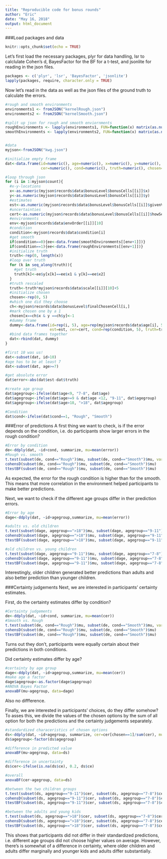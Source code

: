 ```yaml
---
title: "Reproducible code for bonus rounds"
author: "Eric"
date: "May 16, 2018"
output: html_document
---
```

###Load packages and data
```r
knitr::opts_chunk$set(echo = TRUE)
```
Let's first load the necessary packages, plyr for data handling, lsr to calclulate Cohen's d, BayesFactor for the BF for a t-test, and jsonlite for reading in the json files.

```r
packages <- c('plyr', 'lsr', 'BayesFactor', 'jsonlite')
lapply(packages, require, character.only = TRUE)
```

Now let's read in the data as well as the json files of the ground truth to calculate the errors.
```r
#rough and smooth environments
environments1 <- fromJSON("kernelRough.json")
environments2 <- fromJSON("kernelSmooth.json")

#split up json for rough and smooth enviornments
roughEnvironments <- lapply(environments1, FUN=function(x) matrix(as.numeric(unlist(x)), ncol=3, byrow=TRUE, dimnames=list(seq(1,64), c('x2', 'y', 'x1'))))
smoothEnvironments <- lapply(environments2, FUN=function(x) matrix(as.numeric(unlist(x)), ncol=3, byrow=TRUE, dimnames=list(seq(1,64), c('x2', 'y', 'x1' ))))


#data
myjson<-fromJSON("kwg.json")

#initialize empty frame
dat<-data.frame(id=numeric(), age=numeric(), x=numeric(), y=numeric(), est=numeric(), 
                cer=numeric(), cond=numeric(), truth=numeric(), chosen=numeric())

#loop through json
for (i in 1:myjson$count){
  #x-y-locations
  x<-as.numeric(myjson$records$data$bonusLevel$bonusCells[[i]]$x)
  y<-as.numeric(myjson$records$data$bonusLevel$bonusCells[[i]]$y)
  #estimates
  est<-as.numeric(myjson$records$data$bonusLevel$bonusCells[[i]]$givenValue)
  #uncertainties
  cert<-as.numeric(myjson$records$data$bonusLevel$bonusCells[[i]]$howSecure)
  #environments
  env<-myjson$records$data$envOrder[[i]][10]
  #condition
  condition<-myjson$records$data$condition[i]
  #get smooth
  if(condition==0){ee<-data.frame(smoothEnvironments[[env+1]])}
  if(condition==1){ee<-data.frame(roughEnvironments[[env+1]])}
  #initialize truth
  truth<-rep(0, length(x))
  #loop over truth
  for (k in seq_along(truth)){
    #get truth
    truth[k]<-ee$y[x[k]==ee$x1 & y[k]==ee$x2]
  }
  #truth rescaled
  truth<-truth*myjson$records$data$scale[[i]][10]+5
  #initialize chosen
  chosen<-rep(0, 5)
  #which one did they choose
  ch<-myjson$records$data$bonusLevel$finalChosenCell[i,]
  #mark chosen one by a 1
  chosen[x==ch$x & y ==ch$y]<-1
  #dummy frame
  dummy<-data.frame(id=rep(i, 5), age=rep(myjson$records$data$age[i], 5), x=x, y=y,
                    est=est, cer=cert, cond=rep(condition, 5), truth=truth, chosen=chosen)
  #bind data frames together
  dat<-rbind(dat, dummy)
}

#first 10 was us!
dat<-subset(dat, id>10)
#age has to be at least 7
dat<-subset(dat, age>=7)

#get absolute error
dat$error<-abs(dat$est-dat$truth)

#create age group
dat$agegroup<-ifelse(dat$age<9, "7-8", dat$age)
dat$agegroup<-ifelse(dat$age>=9 & dat$age <12, "9-11", dat$agegroup)
dat$agegroup<-ifelse(dat$age>18, ">18", dat$agegroup)

#Condition
dat$cond<-ifelse(dat$cond==1, "Rough", "Smooth")
```


###Error of predictions
A first thing we want to check, is if the error depends on the condition, i.e. do participants show larger errors in the rough condition?

```r
#Error by condition
de<-ddply(dat, ~id+cond, summarize, mu=mean(error))
#Rough vs. smooth
t.test(subset(de, cond=="Rough")$mu, subset(de, cond=="Smooth")$mu, var.equal = TRUE)
cohensD(subset(de, cond=="Rough")$mu, subset(de, cond=="Smooth")$mu)
ttestBF(subset(de, cond=="Rough")$mu, subset(de, cond=="Smooth")$mu)
```
As expected, the error for the rough condition is higher than for the smooth. This means that more correlation in the environment helped participants to make better predictions.

Next, we want to check if the different age groups differ in ther prediction errors.
```r
#Error by age
dage<-ddply(dat, ~id+agegroup,summarize, mu=mean(error))

#adults vs. old children
t.test(subset(dage, agegroup==">18")$mu, subset(dage, agegroup=="9-11")$mu, var.equal = TRUE)
cohensD(subset(dage, agegroup==">18")$mu, subset(dage, agegroup=="9-11")$mu)
ttestBF(subset(dage, agegroup==">18")$mu, subset(dage, agegroup=="9-11")$mu)

#old children vs. young children
t.test(subset(dage, agegroup=="9-11")$mu, subset(dage, agegroup=="7-8")$mu, var.equal = TRUE)
cohensD(subset(dage, agegroup=="9-11")$mu, subset(dage, agegroup=="7-8")$mu)
ttestBF(subset(dage, agegroup=="9-11")$mu, subset(dage, agegroup=="7-8")$mu)

```

Interestingly, older children generated better predictions than adults and also better prediction than younger children.


###Certainty judgements
Next, we are interested in participants' certainty estimates.

First, do the certainty estimates differ by condition?

```r
#Certainty judgements
de<-ddply(dat, ~id+cond, summarize, mu=mean(cer))
#Smooth vs. Rough
t.test(subset(de, cond=="Rough")$mu, subset(de, cond=="Smooth")$mu, var.equal = TRUE)
cohensD(subset(de, cond=="Rough")$mu, subset(de, cond=="Smooth")$mu)
ttestBF(subset(de, cond=="Rough")$mu, subset(de, cond=="Smooth")$mu)
```

Turns out they don't, participants were equally certain about their predictions in both conditions.

Did certainty estimates differ by age?
```r
#certainty by age group
dage<-ddply(dat, ~id+agegroup,summarize, mu=mean(cer))
#make age a factor
dage$agegroup<-as.factor(dage$agegroup)
#ANOVA Bayes Factor
anovaBF(mu~agegroup, data=dage)

```
Also no diffference.

Finally, we are interested in participants' choices, do they differ somehow? To asses this, we divide the values of the chosen options by the sum of all option for both the predictions and the certainty judgements separately.
```r
#standardized characeristics of chosen options
ds<-ddply(dat, ~id+agegroup, summarize, cer=cer[chosen==1]/sum(cer), mu=est[chosen==1]/sum(est))
ds$agegroup<-factor(ds$agegroup)

#difference in predicted value
anovaBF(mu~agegroup, data=ds)

#difference in uncertainty
ds$cer<-ifelse(is.na(ds$ce), 0.2, ds$ce)

#overall
anovaBF(cer~agegroup, data=ds)

#between the two children groups
t.test(subset(ds, agegroup=="9-11")$cer, subset(ds, agegroup=="7-8")$cer, var.equal = TRUE)
cohensD(subset(ds, agegroup=="9-11")$cer, subset(ds, agegroup=="7-8")$cer)
ttestBF(subset(ds, agegroup=="9-11")$cer, subset(ds, agegroup=="7-8")$cer)

#between the adults and young kids
t.test(subset(ds, agegroup==">18")$cer, subset(ds, agegroup=="7-8")$cer, var.equal = TRUE)
cohensD(subset(ds, agegroup==">18")$cer, subset(ds, agegroup=="7-8")$cer)
ttestBF(subset(ds, agegroup==">18")$cer, subset(ds, agegroup=="7-8")$cer)

```
This shows that participants did not differ in their standardized predictions, i.e. different age groups did not choose higher values on average. However, there's is somewhat of a difference in certainty, where older children and adults differ marginally and younger kids and adults differ substantially.